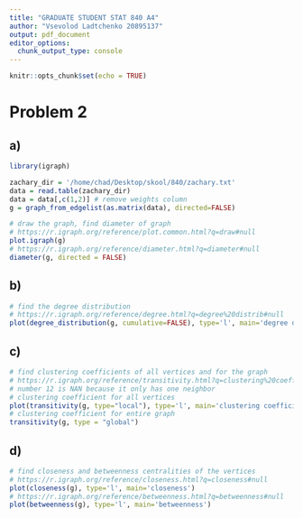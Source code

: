 ```yaml
---
title: "GRADUATE STUDENT STAT 840 A4"
author: "Vsevolod Ladtchenko 20895137"
output: pdf_document
editor_options: 
  chunk_output_type: console
---
```


```r
knitr::opts_chunk$set(echo = TRUE)
```

# Problem 2

## a)

```r
library(igraph)

zachary_dir = '/home/chad/Desktop/skool/840/zachary.txt'
data = read.table(zachary_dir)
data = data[,c(1,2)] # remove weights column
g = graph_from_edgelist(as.matrix(data), directed=FALSE)

# draw the graph, find diameter of graph
# https://r.igraph.org/reference/plot.common.html?q=draw#null
plot.igraph(g)
# https://r.igraph.org/reference/diameter.html?q=diameter#null
diameter(g, directed = FALSE)
```

## b)

```r
# find the degree distribution
# https://r.igraph.org/reference/degree.html?q=degree%20distrib#null 
plot(degree_distribution(g, cumulative=FALSE), type='l', main='degree distribution')
```

## c)

```r
# find clustering coefficients of all vertices and for the graph
# https://r.igraph.org/reference/transitivity.html?q=clustering%20coeff#null
# number 12 is NAN because it only has one neighbor
# clustering coefficient for all vertices
plot(transitivity(g, type="local"), type='l', main='clustering coefficient for all vertices')
# clustering coefficient for entire graph
transitivity(g, type = "global")
```

## d)

```r
# find closeness and betweenness centralities of the vertices
# https://r.igraph.org/reference/closeness.html?q=closeness#null
plot(closeness(g), type='l', main='closeness')
# https://r.igraph.org/reference/betweenness.html?q=betweenness#null
plot(betweenness(g), type='l', main='betweenness')
```

